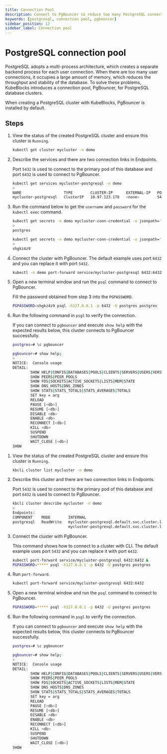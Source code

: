 ```yaml
---
title: Connection Pool
description: Connect to PgBouncer to reduce too many PostgreSQL connections and to improve the throughput and stability of the database.
keywords: [postgresql, connection pool, pgbouncer]
sidebar_position: 12
sidebar_label: Connection pool
---
```



# PostgreSQL connection pool

PostgreSQL adopts a multi-process architecture, which creates a separate backend process for each user connection. When there are too many user connections, it occupies a large amount of memory, which reduces the throughput and stability of the database. To solve these problems, KubeBlocks introduces a connection pool, PgBouncer, for PostgreSQL database clusters.

When creating a PostgreSQL cluster with KubeBlocks, PgBouncer is installed by default.

## Steps

<Tabs>

<TabItem value="kubectl" label="kubectl" default>

1. View the status of the created PostgreSQL cluster and ensure this cluster is `Running`.

   ```bash
   kubectl get cluster mycluster -n demo
   ```

2. Describe the services and there are two connection links in Endpoints.

    Port `5432` is used to connect to the primary pod of this database and port `6432` is used to connect to PgBouncer.

    ```bash
    kubectl get services mycluster-postgresql -n demo
    >
    NAME                   TYPE        CLUSTER-IP      EXTERNAL-IP   PORT(S)             AGE
    mycluster-postgresql   ClusterIP   10.97.123.178   <none>        5432/TCP,6432/TCP   39m
    ```

3. Run the command below to get the `username` and `password` for the `kubectl exec` command.

    ```bash
    kubectl get secrets -n demo mycluster-conn-credential -o jsonpath='{.data.username}' | base64 -d
    >
    postgres

    kubectl get secrets -n demo mycluster-conn-credential -o jsonpath='{.data.password}' | base64 -d
    >
    shgkz4z9
   ```

4. Connect the cluster with PgBouncer. The default example uses port `6432` and you can replace it with port `5432`.

    ```bash
    kubectl -n demo port-forward service/mycluster-postgresql 6432:6432
    ```

5. Open a new terminal window and run the `psql` command to connect to PgBouncer.

    Fill the password obtained from step 3 into the `PGPASSWORD`.

    ```bash
    PGPASSWORD=shgkz4z9 psql -h127.0.0.1 -p 6432 -U postgres postgres
    ```

6. Run the following command in `psgl` to verify the connection.

   If you can connect to `pgbouncer` and execute `show help` with the expected results below, this cluster connects to PgBouncer successfully.

   ```bash
   postgres=# \c pgbouncer
   ```

   ```bash
   pgbouncer=# show help;
   >
   NOTICE:  Console usage
   DETAIL:
           SHOW HELP|CONFIG|DATABASES|POOLS|CLIENTS|SERVERS|USERS|VERSION
           SHOW PEERS|PEER_POOLS
           SHOW FDS|SOCKETS|ACTIVE_SOCKETS|LISTS|MEM|STATE
           SHOW DNS_HOSTS|DNS_ZONES
           SHOW STATS|STATS_TOTALS|STATS_AVERAGES|TOTALS
           SET key = arg
           RELOAD
           PAUSE [<db>]
           RESUME [<db>]
           DISABLE <db>
           ENABLE <db>
           RECONNECT [<db>]
           KILL <db>
           SUSPEND
           SHUTDOWN
           WAIT_CLOSE [<db>]
   SHOW
   ```

</TabItem>

<TabItem value="kbcli" label="kbcli">

1. View the status of the created PostgreSQL cluster and ensure this cluster is `Running`.

   ```bash
   kbcli cluster list mycluster -n demo
   ```

2. Describe this cluster and there are two connection links in Endpoints.

    Port `5432` is used to connect to the primary pod of this database and port `6432` is used to connect to PgBouncer.

    ```bash
    kbcli cluster describe mycluster -n demo
    >
    Endpoints:
    COMPONENT    MODE        INTERNAL                                              EXTERNAL
    postgresql   ReadWrite   mycluster-postgresql.default.svc.cluster.local:5432   <none>
                             mycluster-postgresql.default.svc.cluster.local:6432
    ```

3. Connect the cluster with PgBouncer.

   This command shows how to connect to a cluster with CLI. The default example uses port `5432` and you can replace it with port `6432`.

    ```bash
    kubectl port-forward service/mycluster-postgresql 6432:6432 &
    PGPASSWORD=***** psql -h127.0.0.1 -p 6432 -U postgres postgres
    ```

4. Run `port-forward`.

   ```bash
   kubectl port-forward service/mycluster-postgresql 6432:6432
   ```

5. Open a new terminal window and run the `psql` command to connect to PgBouncer.

   ```bash
   PGPASSWORD=***** psql -h127.0.0.1 -p 6432 -U postgres postgres
   ```

6. Run the following command in `psgl` to verify the connection.

   If you can connect to `pgbouncer` and execute `show help` with the expected results below, this cluster connects to PgBouncer successfully.

   ```bash
   postgres=# \c pgbouncer
   ```

   ```bash
   pgbouncer=# show help;
   >
   NOTICE:  Console usage
   DETAIL:
           SHOW HELP|CONFIG|DATABASES|POOLS|CLIENTS|SERVERS|USERS|VERSION
           SHOW PEERS|PEER_POOLS
           SHOW FDS|SOCKETS|ACTIVE_SOCKETS|LISTS|MEM|STATE
           SHOW DNS_HOSTS|DNS_ZONES
           SHOW STATS|STATS_TOTALS|STATS_AVERAGES|TOTALS
           SET key = arg
           RELOAD
           PAUSE [<db>]
           RESUME [<db>]
           DISABLE <db>
           ENABLE <db>
           RECONNECT [<db>]
           KILL <db>
           SUSPEND
           SHUTDOWN
           WAIT_CLOSE [<db>]
   SHOW
   ```

</TabItem>

</Tabs>
